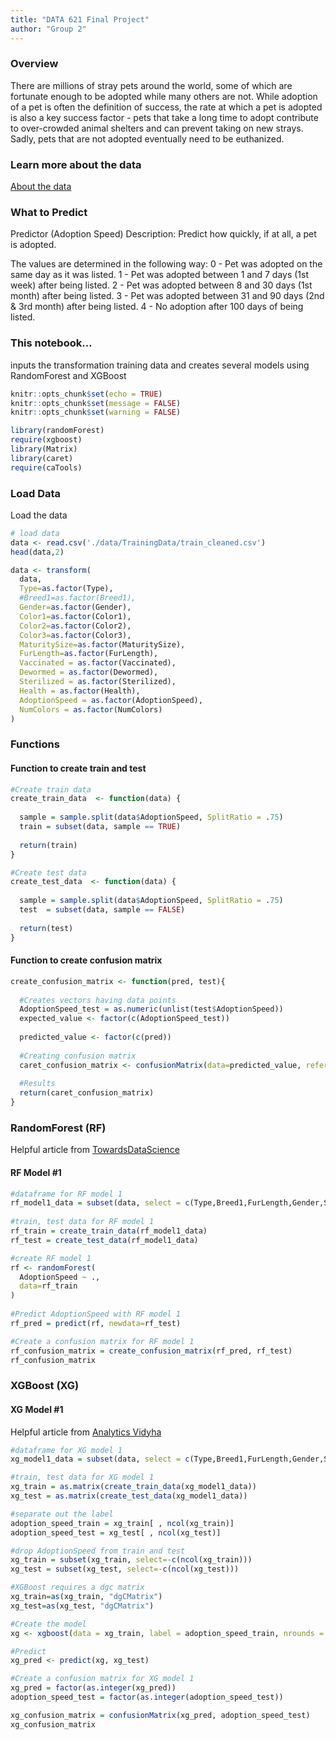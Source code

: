 ```yaml
---
title: "DATA 621 Final Project"
author: "Group 2"
---
```


### Overview
There are millions of stray pets around the world, some of which are fortunate enough to be adopted while many others are not.  While adoption of a pet is often the definition of success, the rate at which a pet is adopted is also a key success factor - pets that take a long time to adopt contribute to over-crowded animal shelters and can prevent taking on new strays.  Sadly, pets that are not adopted eventually need to be euthanized.

### Learn more about the data
[About the data](https://www.kaggle.com/c/petfinder-adoption-prediction/data)

### What to Predict
Predictor (Adoption Speed) Description: Predict how quickly, if at all, a pet is adopted.

The values are determined in the following way:
0 - Pet was adopted on the same day as it was listed.
1 - Pet was adopted between 1 and 7 days (1st week) after being listed.
2 - Pet was adopted between 8 and 30 days (1st month) after being listed.
3 - Pet was adopted between 31 and 90 days (2nd & 3rd month) after being listed.
4 - No adoption after 100 days of being listed.

### This notebook...
inputs the transformation training data and creates several models using RandomForest and XGBoost 

```r
knitr::opts_chunk$set(echo = TRUE)
knitr::opts_chunk$set(message = FALSE)
knitr::opts_chunk$set(warning = FALSE)
```

```r
library(randomForest)
require(xgboost)
library(Matrix)
library(caret)
require(caTools)
```

### Load Data
Load the data
```r
# load data
data <- read.csv('./data/TrainingData/train_cleaned.csv')
head(data,2)
```

```r
data <- transform(
  data,
  Type=as.factor(Type),
  #Breed1=as.factor(Breed1),
  Gender=as.factor(Gender),
  Color1=as.factor(Color1),
  Color2=as.factor(Color2),
  Color3=as.factor(Color3),
  MaturitySize=as.factor(MaturitySize),
  FurLength=as.factor(FurLength),
  Vaccinated = as.factor(Vaccinated),
  Dewormed = as.factor(Dewormed),
  Sterilized = as.factor(Sterilized),
  Health = as.factor(Health),
  AdoptionSpeed = as.factor(AdoptionSpeed),
  NumColors = as.factor(NumColors)
)
```

### Functions
#### Function to create train and test
```r
#Create train data
create_train_data  <- function(data) {
  
  sample = sample.split(data$AdoptionSpeed, SplitRatio = .75)
  train = subset(data, sample == TRUE)
  
  return(train)
}

#Create test data
create_test_data  <- function(data) {
  
  sample = sample.split(data$AdoptionSpeed, SplitRatio = .75)
  test  = subset(data, sample == FALSE)
  
  return(test)
}
```

#### Function to create confusion matrix
```r
create_confusion_matrix <- function(pred, test){
  
  #Creates vectors having data points
  AdoptionSpeed_test = as.numeric(unlist(test$AdoptionSpeed))
  expected_value <- factor(c(AdoptionSpeed_test))
  
  predicted_value <- factor(c(pred))
 
  #Creating confusion matrix
  caret_confusion_matrix <- confusionMatrix(data=predicted_value, reference = expected_value, positive='1')
 
  #Results 
  return(caret_confusion_matrix)
}
```

### RandomForest (RF)
Helpful article from [TowardsDataScience](https://towardsdatascience.com/random-forest-in-r-f66adf80ec9)

#### RF Model #1
```r
#dataframe for RF model 1
rf_model1_data = subset(data, select = c(Type,Breed1,FurLength,Gender,Sterilized,Quantity,AgeYears,Vaccinated,AdoptionSpeed))
  
#train, test data for RF model 1
rf_train = create_train_data(rf_model1_data)
rf_test = create_test_data(rf_model1_data)

#create RF model 1
rf <- randomForest(
  AdoptionSpeed ~ .,
  data=rf_train
)
  
#Predict AdoptionSpeed with RF model 1
rf_pred = predict(rf, newdata=rf_test)

#Create a confusion matrix for RF model 1
rf_confusion_matrix = create_confusion_matrix(rf_pred, rf_test)
rf_confusion_matrix
```

### XGBoost (XG)
#### XG Model #1
Helpful article from [Analytics Vidyha](https://www.analyticsvidhya.com/blog/2016/01/xgboost-algorithm-easy-steps/)
```r
#dataframe for XG model 1
xg_model1_data = subset(data, select = c(Type,Breed1,FurLength,Gender,Sterilized,Quantity,AgeYears,Vaccinated,AdoptionSpeed))

#train, test data for XG model 1
xg_train = as.matrix(create_train_data(xg_model1_data))
xg_test = as.matrix(create_test_data(xg_model1_data))

#separate out the label
adoption_speed_train = xg_train[ , ncol(xg_train)]
adoption_speed_test = xg_test[ , ncol(xg_test)]

#drop AdoptionSpeed from train and test
xg_train = subset(xg_train, select=-c(ncol(xg_train)))
xg_test = subset(xg_test, select=-c(ncol(xg_test)))

#XGBoost requires a dgc matrix
xg_train=as(xg_train, "dgCMatrix")
xg_test=as(xg_test, "dgCMatrix")

#Create the model
xg <- xgboost(data = xg_train, label = adoption_speed_train, nrounds = 25)

#Predict
xg_pred <- predict(xg, xg_test)
```

```r
#Create a confusion matrix for XG model 1
xg_pred = factor(as.integer(xg_pred))
adoption_speed_test = factor(as.integer(adoption_speed_test))

xg_confusion_matrix = confusionMatrix(xg_pred, adoption_speed_test)
xg_confusion_matrix
```

